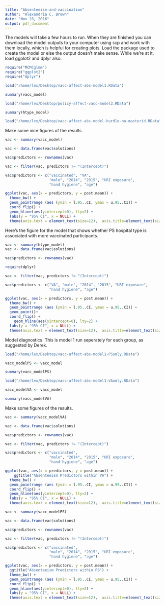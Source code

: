 ```yaml
---
title: "Absenteeism-and-vaccination"
author: "Alexandria C. Brown"
date: "Nov 28, 2016"
output: pdf_document
---
```

The models will take a few hours to run.  When they are finished 
you can download the model outputs to your computer using scp
and work with them locally, which is helpful for creating plots.
Load the package used to create the
model or else the output doesn't make sense. While we're at it, load 
ggplot2 and dplyr also.

```r
require("MCMCglmm")
require("ggplot2")
require("dplyr")

load("/home/lex/Desktop/vacc-affect-abs-model1.RData")

summary(vacc_model)

load("/home/lex/Desktop/policy-affect-vacc-model2.RData")

summary(htype_model)     

load("/home/lex/Desktop/vacc-affect-abs-model-hurdle-no-masterid.RData")


```

Make some nice figures of the results.  

```r
vac <- summary(vacc_model)

vac <- data.frame(vac$solutions)

vac$predictors <- rownames(vac)

vac <- filter(vac, predictors != "(Intercept)")

vac$predictors <- c("vaccinated", "VA", 
                    "male", "2014", "2015", "URI exposure", 
                    "hand hygiene", "age")

ggplot(vac, aes(x = predictors, y = post.mean)) +                                                   
  theme_bw() + 
  geom_pointrange (aes (ymin = l.95..CI, ymax = u.95..CI)) +              
  coord_flip() +               
  geom_hline(aes(yintercept=0), lty=2) +           
  labs(y = "95% CI", x = NULL) +                 
  theme(axis.text = element_text(size=12),  axis.title=element_text(size=14,face="bold"))   
```

Here's the figure for the model that shows whether PS hospital type is associated 
with more vaccinated participants. 

```r
vac <- summary(htype_model)                                                                                                                                                                
vac <- data.frame(vac$solutions)

vac$predictors <- rownames(vac)

require(dplyr)

vac <- filter(vac, predictors != "(Intercept)")

vac$predictors <- c("VA", "male", "2014", "2015", "URI exposure",
                    "hand hygiene", "age")

ggplot(vac, aes(x = predictors, y = post.mean)) +                                
  theme_bw() +                                   
  geom_pointrange (aes (ymin = l.95..CI, ymax = u.95..CI)) +      
  geom_point()+                   
  coord_flip() +            
    geom_hline(aes(yintercept=0), lty=2) +         
  labs(y = "95% CI", x = NULL) +              
  theme(axis.text = element_text(size=12),  axis.title=element_text(size=14,face="bold"))     
```

Model diagnostics.  This is model 1 run seperately for each group, as suggested by Derek.


```r
load("/home/lex/Desktop/vacc-affect-abs-model1-PSonly.RData")

vacc_modelPS <- vacc_model

summary(vacc_modelPS)

load("/home/lex/Desktop/vacc-affect-abs-model1-VAonly.RData")

vacc_modelVA <- vacc_model

summary(vacc_modelVA)     
```

Make some figures of the results.  

```r
vac <- summary(vacc_modelVA)

vac <- data.frame(vac$solutions)

vac$predictors <- rownames(vac)

vac <- filter(vac, predictors != "(Intercept)")

vac$predictors <- c("vaccinated",
                    "male", "2014", "2015", "URI exposure", 
                    "hand hygiene", "age")

ggplot(vac, aes(x = predictors, y = post.mean)) +     
    ggtitle("Absenteeism Predictors within VA") +
  theme_bw() + 
  geom_pointrange (aes (ymin = l.95..CI, ymax = u.95..CI)) +              
  coord_flip() +               
  geom_hline(aes(yintercept=0), lty=2) +           
  labs(y = "95% CI", x = NULL) +                 
  theme(axis.text = element_text(size=12),  axis.title=element_text(size=14,face="bold"))   

vac <- summary(vacc_modelPS)

vac <- data.frame(vac$solutions)

vac$predictors <- rownames(vac)

vac <- filter(vac, predictors != "(Intercept)")

vac$predictors <- c("vaccinated",
                    "male", "2014", "2015", "URI exposure", 
                    "hand hygiene", "age")

ggplot(vac, aes(x = predictors, y = post.mean)) +                                                   
  ggtitle("Absenteeism Predictors within PS") +
  theme_bw() + 
  geom_pointrange (aes (ymin = l.95..CI, ymax = u.95..CI)) +              
  coord_flip() +               
  geom_hline(aes(yintercept=0), lty=2) +           
  labs(y = "95% CI", x = NULL) +                 
  theme(axis.text = element_text(size=12),  axis.title=element_text(size=14,face="bold"))   
```

